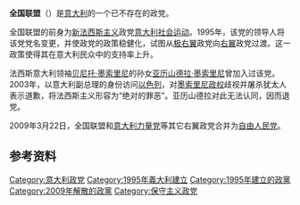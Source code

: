 {{Infobox political party
| country          = 意大利
| name             = 全国联盟
| native_name      = Alleanza Nazionale
| logo             = 
| foundation       = 1995年1月27日
| dissolution      = 2009年3月22日
| predecessor      = [[意大利社会运动|意大利社会运动]]<ref name="RuzzaFella1">{{Citation|first1=Carlo|last1=Ruzza|first2=Stefano|last2=Fella|title=Re-inventing the Italian right: Territorial politics, populism and 'post-fascism'|publisher=Routledge|year=2009|page=1|url=https://books.google.com/books?id=4cVgOb7fsNcC&printsec=frontcover&dq=ruzza+italian+right+%22national+alliance%22&hl=de&sa=X&ei=HoglT5D5DIHRhAfw4tzmBA&ved=0CC4Q6AEwAA#v=onepage&q=national%20alliance&f=false}}</ref>
| merged           = [[自由人民党_(意大利)|自由人民党]]
| leader1_title    = 主席
| leader1_name     = {{link-it|詹弗蘭科·菲尼|Gianfranco Fini}}<br><small>(1995–2008)</small>
| leader2_title    = 代理 
| leader2_name     = [[伊尼亚齐奥·拉鲁萨|伊尼亚齐奥·拉鲁萨]]<br><small>(2008–2009)</small>
| newspaper        = ''[[Secolo_d'Italia|Secolo d'Italia]]''
| membership_year  = 2004
| membership       = 250,000<ref>{{cite web |url=http://www.cattaneo.org/archivi/adele/iscritti.xls |title=存档副本 |accessdate=2011-08-13 |deadurl=yes |archiveurl=https://web.archive.org/web/20131110124209/http://www.cattaneo.org/archivi/adele/iscritti.xls |archivedate=2013-11-10 }}</ref>
| ideology         = {{nowrap|[[保守主义|保守主义]]<ref>{{Citation|first=Miroslav|last=Mareš|title=Transnational Networks of Extreme Right Parties in East Central Europe: Stimuli and Limits of Cross-Border Cooperation|year=2006|page=4|url=http://ispo.fss.muni.cz/uploads/2download/fukuoka/Mares.pdf|accessdate=2016-12-11|archive-date=2011-08-18|archive-url=https://web.archive.org/web/20110818171825/http://ispo.fss.muni.cz/uploads/2download/fukuoka/Mares.pdf|dead-url=yes}}</ref><br>[[民族保守主义|民族保守主义]]<ref>{{Citation|first=Marco|last=Tarchi|title=Recalcitrant Allies: The Conflicting Foreign Policy Agenda of the ''Alleanza Nazionale'' and the ''Lega Nord''|work=Europe for the Europeans |publisher=Ashgate|year=2007|page=188}}</ref>}}
| position         = [[右翼|右翼]]至[[极右翼|极右翼]]<ref name="RuzzaFella1"/>
| national         = [[Pole_of_Good_Government|Pole of Good Government]] <small>(1994)</small><br>[[Pole_for_Freedoms|Pole for Freedoms]] <br><small>(1996–2001)</small><br>[[House_of_Freedoms|House of Freedoms]] <br><small>(2001–2008)</small>
| international    = 无
| european         = [[Alliance_for_Europe_of_the_Nations|Alliance for Europe of the Nations]]
| europarl         = [[Union_for_Europe_of_the_Nations|Union for Europe of the Nations]]
| colorcode        = #0054A5
}}
'''全国联盟'''（{{lang-it|Alleanza Nazionale}}）是[[意大利|意大利]]的一个已不存在的政党。

全国联盟的前身为[[新法西斯主义|新法西斯主义]]政党[[意大利社会运动|意大利社会运动]]。1995年，该党的领导人{{link-it|詹弗蘭科·菲尼|Gianfranco Fini}}将该党党名变更，并使政党的政策稳健化，试图从[[极右翼|极右翼]]政党向[[右翼|右翼]]政党过渡。这一政策使得其在意大利民众中的支持率上升。

法西斯意大利领袖[[贝尼托·墨索里尼|贝尼托·墨索里尼]]的孙女[[亚历山德拉·墨索里尼|亚历山德拉·墨索里尼]]曾加入过该党。2003年，{{link-it|詹弗蘭科·菲尼|Gianfranco Fini}}以意大利副总理的身份访问[[以色列|以色列]]，对[[墨索里尼内阁|墨索里尼政权]]歧视并屠杀犹太人表示道歉，将法西斯主义形容为“绝对的罪恶”。亚历山德拉对此无法认同，因而退党。

2009年3月22日，全国联盟和[[意大利力量党|意大利力量党]]等其它右翼政党合并为[[自由人民党_(意大利)|自由人民党]]。

==参考资料==
{{reflist}}

[[Category:意大利政党|Category:意大利政党]]
[[Category:1995年義大利建立|Category:1995年義大利建立]]
[[Category:1995年建立的政黨|Category:1995年建立的政黨]]
[[Category:2009年解散的政黨|Category:2009年解散的政黨]]
[[Category:保守主义政党|Category:保守主义政党]]